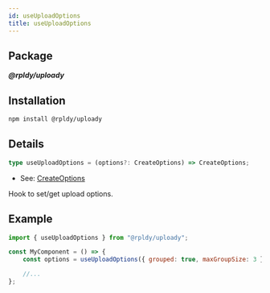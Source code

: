```yaml
---
id: useUploadOptions
title: useUploadOptions
---
```


## Package

**_@rpldy/uploady_**

## Installation

```bash npm2yarn
npm install @rpldy/uploady
```

## Details

```typescript
type useUploadOptions = (options?: CreateOptions) => CreateOptions;
```

- See: [CreateOptions](../types#createoptions)

Hook to set/get upload options.

## Example

```javascript
import { useUploadOptions } from "@rpldy/uploady";

const MyComponent = () => {
    const options = useUploadOptions({ grouped: true, maxGroupSize: 3 });

    //...
};
```

